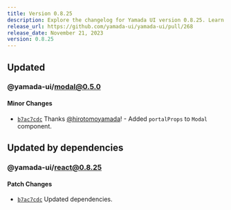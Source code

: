 ```yaml
---
title: Version 0.8.25
description: Explore the changelog for Yamada UI version 0.8.25. Learn about the latest features, bug fixes, and improvements.
release_url: https://github.com/yamada-ui/yamada-ui/pull/268
release_date: November 21, 2023
version: 0.8.25
---
```


## Updated

### @yamada-ui/modal@0.5.0

#### Minor Changes

- [`b7ac7cdc`](https://github.com/hirotomoyamada/yamada-ui/commit/b7ac7cdc9dcb8d11402bd8784c256313956a3a59) Thanks [@hirotomoyamada](https://github.com/hirotomoyamada)! - Added `portalProps` to `Modal` component.

## Updated by dependencies

### @yamada-ui/react@0.8.25

#### Patch Changes

- [`b7ac7cdc`](https://github.com/hirotomoyamada/yamada-ui/commit/b7ac7cdc9dcb8d11402bd8784c256313956a3a59) Updated dependencies.
